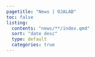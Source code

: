 ```yaml
---
pagetitle: "News | OJALAB"
toc: false
listing:
  contents: "news/**/index.qmd"
  sort: "date desc"
  type: default
  categories: true
---
```


